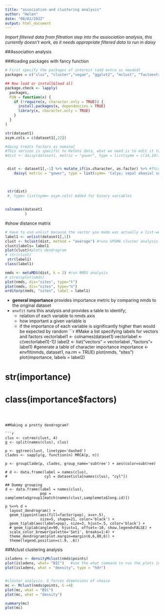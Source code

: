 ```yaml
---
title: "association and clustering analysis"
author: "Helen"
date: "08/02/2022"
output: html_document
---
```



*Import filtered data from filtration step into the assiociation analysis, this currently doesn't work, as it needs appropriate filtered data to run in daisy*

##Association analysis


###loading packages with fancy function
```r
# First specify the packages of interest (add extra as needed)
packages = c("xlsx", "cluster","vegan", "ggplot2", "mclust", "factoextra")

## Now load or install&load all
package.check <- lapply(
  packages,
  FUN = function(x) {
    if (!require(x, character.only = TRUE)) {
      install.packages(x, dependencies = TRUE)
      library(x, character.only = TRUE)
    }
  }
)

```


```r
str(dataset1)
asym.cols = c(dataset1[,22])

#daisy treats factors as nominal
#This version is specific to Helens data, what we need is to edit it to bring info about column types in the metadata into this script
#dist <- daisy(dataset1, metric = "gower", type = list(symm = c(14,19))) #generates the distance matrix


 dist <- dataset1[,-1] %>% mutate_if(is.character, as.factor) %>% #This line changes all character vectors to factors.
    daisy( metric = "gower", type = list(symm= 'Calyx; sepal abaxial surface; indumentum')) #generates the distance matrix
 
 

 str(dist)
 #, type= list(symm= asym.cols) Added for binary variables
 
 
colnames(dataset1
         )
```



#show distance matrix

```r
# have to use unlist because the vector you made was actually a list-weird?? 
label1 <- unlist(dataset1[,1])
clust <- hclust(dist, method = "average") #runs UPGMA cluster analysis
clust$labels= label1
plot(clust)#plots dendrogram
# str(clust)
 str(label1)
class(label1)
```


```r
nmds <- metaMDS(dist, k = 2) #run NMDS analysis
# stressplot(nmds)
plot(nmds, dis="sites", type="t")
plot(nmds, dis="sites", type="n")
orditorp(nmds, "sites", label = label1)
```

* **general importance** provides importance metric by comparing nmds to the original dataset
* `envfit` runs this analysis and provides a table to identify; 
  * relation of each variable to nmds axis
  * how important a given variable is 
  * if the importance of each variable is significantly higher than would be expected by random
```r
#Make a list specifying labels for vectors and factors
vectorlabel1 <- colnames(dataset1)
vectorlabel <- c(vectorlabel1[-1])
label2 <- list("vectors" = vectorlabel ,"factors"= label1)
#generate a table of character importance
importance <- envfit(nmds, dataset1, na.rm = TRUE)
plot(nmds, "sites")
plot(importance, labels = label2)

#  str(importance)
# class(importance$factors)


```



##Making a pretty dendrogram?

```r
clus <- cutree(clust, 4)
g <- split(names(clus), clus)

p <- ggtree(clust, linetype='dashed')
clades <- sapply(g, function(n) MRCA(p, n))

p <- groupClade(p, clades, group_name='subtree') + aes(color=subtree)

# d <- data.frame(label = names(clus), 
#                 cyl = datasetisla[names(clus), "cyl"])

## Dummy grouping 
d <- data.frame(label = names(clus), 
                pop = samplemeta$group1[match(names(clus),samplemeta$long.id)])

p %<+% d + 
  layout_dendrogram() + 
  geom_tippoint(aes(fill=factor(pop), x=x+.5),
                size=5, shape=21, color='black') +
  geom_tiplab(aes(label=pop), size=3, hjust=.5, color='black') +
  # geom_tiplab(angle=90, hjust=1, offset=-10, show.legend=FALSE) + 
  scale_color_brewer(palette='Set1', breaks=1:4) +
  theme_dendrogram(plot.margin=margin(6,6,80,6)) +
  theme(legend.position=c(.9, .6))
```



##Mclust clustering analysis
```r
isladens <- densityMclust(nmds$points)
plot(isladens, what= "BIC")   #use the what command to run the plots individually without the number choice coming up each time
plot(isladens, what = "density", type = "hdr")


#cluster analysis- G forces dimensions of choice
mc <- Mclust(nmds$points, G =4)
plot(mc, what = "BIC")
plot(mc, what = "density")

summary(mc)
plot(mc)
 
```




